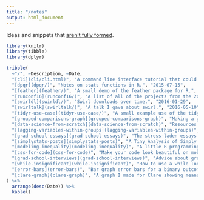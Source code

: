 ```yaml
---
title: "/notes"
output: html_document
---
```


Ideas and snippets that [aren't fully formed](http://seankross.com/2017/11/06/Enabling-Frequent-Brain-Dumps.html). 

```r
library(knitr)
library(tibble)
library(dplyr)

tribble(
  ~"/", ~Description, ~Date,
  "[cli](cli/cli.html)", "A command line interface tutorial that could be better.", "2014-06-26",
  "[dpqr](dpqr/)", "Notes on stats functions in R.", "2015-07-15",
  "[feather](feather/)", "A small demo of the feather package for R.", "2016-03-29",
  "[runconf16](runconf16/)", "A list of all of the projects from the 2016 ROpenSci Unconference.", "2016-04-01",
  "[swirldl](swirldl/)", "Swirl downloads over time.", "2016-01-29",
  "[swirltalk](swirltalk/)", "A talk I gave about swirl.", "2016-05-10",
  "[tidyr-use-case](tidyr-use-case/)", "A small example use of the tidyr R package.", "2016-07-20",
  "[grouped-comparisons-graph](grouped-comparisons-graph)", "Making a grouped bar graph with ggplot2.", "2017-10-02",
  "[data-science-from-scratch](data-science-from-scratch)", "Resources for Transitioning into a Data Science Career.", "2017-10-12",
  "[lagging-variables-within-groups](lagging-variables-within-groups)", "How to use dplyr to make lagging variables.", "2017-10-13",
  "[grad-school-essays](grad-school-essays)", "The stress-laden essays that I sent in with my graduate school applications.", "2017-11-13",
  "[simplystats-posts](simplystats-posts)", "A Tiny Analysis of Simply Statistics Posts.", "2017-12-19",
  "[modeling-inequality](modeling-inequality)", "A little R programming lesson for teaching.", "2018-01-22",
  "[css-for-code](css-for-code)", "Make your code look beautiful on mobile.", "2018-01-25",
  "[grad-school-interviews](grad-school-interviews)", "Advice about graduate school interviews.", "2018-01-30",
  "[while-insignificant](while-insignificant)", "How to use a while loop to simulate a dataset under constraints.", "2018-02-02",
  "[error-bars](error-bars)", "Bar graph error bars for a binary outcome with ggplot2.", "2018-03-23",
  "[clare-graph](clare-graph)", "A graph I made for Clare showing means and confidence intervals.", "2018-03-30"
) %>%
  arrange(desc(Date)) %>%
  kable()
```
